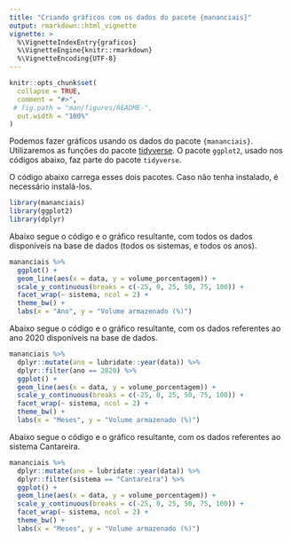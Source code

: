 ```yaml
---
title: "Criando gráficos com os dados do pacote {mananciais}"
output: rmarkdown::html_vignette
vignette: >
  %\VignetteIndexEntry{graficos}
  %\VignetteEngine{knitr::rmarkdown}
  %\VignetteEncoding{UTF-8}
---
```


```r
knitr::opts_chunk$set(
  collapse = TRUE,
  comment = "#>",
 # fig.path = "man/figures/README-",
  out.width = "100%"
)
```


Podemos fazer gráficos usando os dados do pacote `{mananciais}`.
Utilizaremos as funções do pacote [tidyverse](https://www.tidyverse.org/). O pacote `ggplot2`, usado nos códigos abaixo, faz parte do pacote `tidyverse`.

O código abaixo carrega esses dois pacotes. 
Caso não tenha instalado, é necessário instalá-los.
```r
library(mananciais)
library(ggplot2)
library(dplyr)
```


Abaixo segue o código e o gráfico resultante, com todos os dados disponíveis na base de dados (todos os sistemas, e todos os anos).

```r
mananciais %>%
  ggplot() +
  geom_line(aes(x = data, y = volume_porcentagem)) +
  scale_y_continuous(breaks = c(-25, 0, 25, 50, 75, 100)) +
  facet_wrap(~ sistema, ncol = 2) +
  theme_bw() +
  labs(x = "Ano", y = "Volume armazenado (%)")
```


Abaixo segue o código e o gráfico resultante, com os dados referentes ao ano 2020 disponíveis na base de dados.


```r
mananciais %>%
  dplyr::mutate(ano = lubridate::year(data)) %>%
  dplyr::filter(ano == 2020) %>%
  ggplot() +
  geom_line(aes(x = data, y = volume_porcentagem)) +
  scale_y_continuous(breaks = c(-25, 0, 25, 50, 75, 100)) +
  facet_wrap(~ sistema, ncol = 2) +
  theme_bw() +
  labs(x = "Meses", y = "Volume armazenado (%)")
```


Abaixo segue o código e o gráfico resultante, com os dados referentes ao sistema Cantareira.

```r
mananciais %>%
  dplyr::mutate(ano = lubridate::year(data)) %>%
  dplyr::filter(sistema == "Cantareira") %>%
  ggplot() +
  geom_line(aes(x = data, y = volume_porcentagem)) +
  scale_y_continuous(breaks = c(-25, 0, 25, 50, 75, 100)) +
  facet_wrap(~ sistema, ncol = 2) +
  theme_bw() +
  labs(x = "Meses", y = "Volume armazenado (%)")
```


